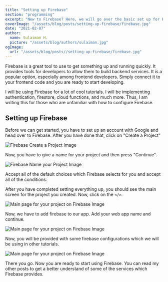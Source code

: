 ```yaml
---
title: "Setting up Firebase"
section: "programming"
excerpt: "New to Firebase? Here, we will go over the basic set up for Firebase in order to get you started using its services."
coverImage: "/assets/blog/posts/setting-up-firebase/firebase.jpg"
date: "2021-02-07"
author:
  name: Sulaiman H.
  picture: "/assets/blog/authors/sulaiman.jpg"
ogImage:
  url: "/assets/blog/posts//setting-up-firebase/firebase.jpg"
---
```


Firebase is a great tool to use to get something up and running quickly. It provides tools for developers to allow them to build backend services. It is a popular option, especially among frontend developers. Simply connect it to your frontend code and you are ready to start developing.

I will be using Firebase for a lot of cool tutorials. I will be implementing authentication, firestore, cloud functions, and much more. Thus, I am writing this for those who are unfamiliar with how to configure Firebase.

## Setting up Firebase

Before we can get started, you have to set up an account with Google and head over to <LinkOuter href="https://firebase.google.com/">Firebase</LinkOuter>. After you have done that, click on "Create a Project"

<image
  src='/assets/blog/posts/setting-up-firebase/firebase-welcome.jpg'
  alt='Firebase Create a Project Image'
/>

Now, you have to give a name for your project and then press "Continue".

<image
  src='/assets/blog/posts/setting-up-firebase/firebase-name.jpg'
  alt='Firebase Name your Project Image'
/>

Accept all of the default choices which Firebase selects for you and accept all of the conditions.

After you have completed setting everything up, you should see the main screen for the project you created. Now, click on the <codesnippet>`</>`</codesnippet>.

<image
  src='/assets/blog/posts/setting-up-firebase/firebase-web.jpg'
  alt='Main page for your project on Firebase Image'
/>

Now, we have to add firebase to our app. Add your web app name and continue.

<image
  src='/assets/blog/posts/setting-up-firebase/firebase-app.jpg'
  alt='Main page for your project on Firebase Image'
/>

Now, you will be provided with some firebase configurations which we will be using in other tutorials.

<image
  src='/assets/blog/posts/setting-up-firebase/firebase-config.jpg'
  alt='Main page for your project on Firebase Image'
/>

There you go. Now you are ready to start using Firebase. You can read my other posts to get a better understand of some of the services which Firebase provides.
